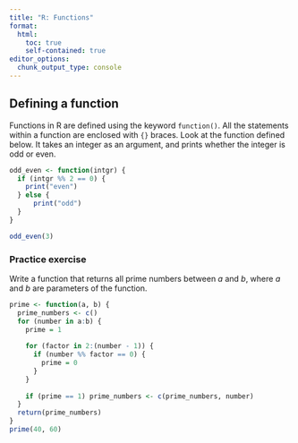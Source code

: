 ```yaml
---
title: "R: Functions"
format:
  html:
    toc: true
    self-contained: true
editor_options: 
  chunk_output_type: console
---
```


## Defining a function

Functions in R are defined using the keyword `function()`. All the statements within a function are enclosed with `{}` braces. Look at the function defined below. It takes an integer as an argument, and prints whether the integer is odd or even.


```r
odd_even <- function(intgr) {
  if (intgr %% 2 == 0) {
    print("even")
  } else {
      print("odd")
  }
}

odd_even(3)
```


### Practice exercise

Write a function that returns all prime numbers between $a$ and $b$, where $a$ and $b$ are parameters of the function.


```r
prime <- function(a, b) {
  prime_numbers <- c()
  for (number in a:b) {
    prime = 1
    
    for (factor in 2:(number - 1)) {
      if (number %% factor == 0) {
        prime = 0
      }
    }
    
    if (prime == 1) prime_numbers <- c(prime_numbers, number)
  }
  return(prime_numbers)
}
prime(40, 60)
```